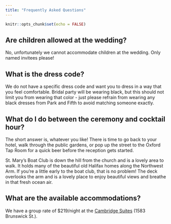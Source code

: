 ```yaml
---
title: "Frequently Asked Questions"
---
```


```r
knitr::opts_chunk$set(echo = FALSE)
```

## Are children allowed at the wedding?

No, unfortunately we cannot accommodate children at the wedding. Only named invitees please!

## What is the dress code?

We do not have a specific dress code and want you to dress in a way that you feel comfortable. Bridal party will be wearing black, but this should not limit you from wearing that color - just please refrain from wearing any black dresses from Park and Fifth to avoid matching someone exactly.  

## What do I do between the ceremony and cocktail hour?

The short answer is, whatever you like! There is time to go back to your hotel, walk through the public gardens, or pop up the street to the Oxford Tap Room for a quick beer before the reception gets started. 

St. Mary's Boat Club is down the hill from the church and is a lovely area to walk. It holds many of the beautiful old Halifax homes along the Northwest Arm. If you're a little early to the boat club, that is no problem! The deck overlooks the arm and is a lovely place to enjoy beautiful views and breathe in that fresh ocean air. 

## What are the available accommodations?

We have a group rate of $219/night at the [Cambridge Suites](https://reservations.travelclick.com/13605?groupID=4655544) (1583 Brunswick St.).

